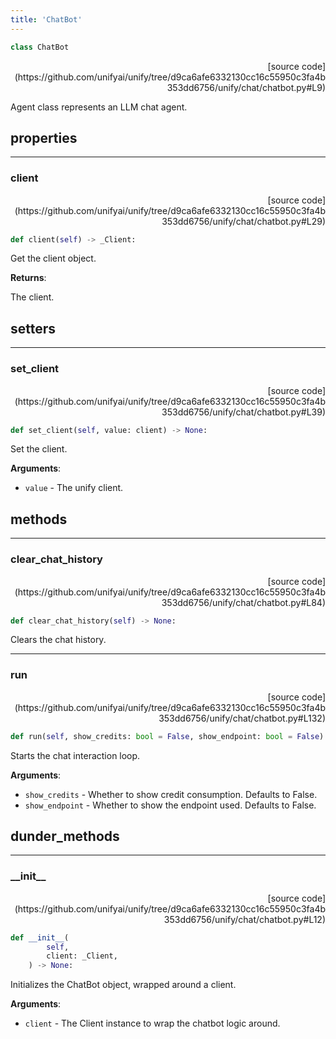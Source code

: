 ```yaml
---
title: 'ChatBot'
---
```


```python
class ChatBot
```

<p align="right">[source code](https://github.com/unifyai/unify/tree/d9ca6afe6332130cc16c55950c3fa4b353dd6756/unify/chat/chatbot.py#L9)</p>

Agent class represents an LLM chat agent.

## properties

---

### client

<p align="right">[source code](https://github.com/unifyai/unify/tree/d9ca6afe6332130cc16c55950c3fa4b353dd6756/unify/chat/chatbot.py#L29)</p>

```python
def client(self) -> _Client:
```

Get the client object.  

**Returns**:

The client.

## setters

---

### set\_client

<p align="right">[source code](https://github.com/unifyai/unify/tree/d9ca6afe6332130cc16c55950c3fa4b353dd6756/unify/chat/chatbot.py#L39)</p>

```python
def set_client(self, value: client) -> None:
```

Set the client.  

**Arguments**:

- `value` - The unify client.

## methods

---

### clear\_chat\_history

<p align="right">[source code](https://github.com/unifyai/unify/tree/d9ca6afe6332130cc16c55950c3fa4b353dd6756/unify/chat/chatbot.py#L84)</p>

```python
def clear_chat_history(self) -> None:
```

Clears the chat history.

---

### run

<p align="right">[source code](https://github.com/unifyai/unify/tree/d9ca6afe6332130cc16c55950c3fa4b353dd6756/unify/chat/chatbot.py#L132)</p>

```python
def run(self, show_credits: bool = False, show_endpoint: bool = False) -> None:
```

Starts the chat interaction loop.

**Arguments**:

- `show_credits` - Whether to show credit consumption. Defaults to False.
- `show_endpoint` - Whether to show the endpoint used. Defaults to False.

## dunder_methods

---

### \_\_init\_\_

<p align="right">[source code](https://github.com/unifyai/unify/tree/d9ca6afe6332130cc16c55950c3fa4b353dd6756/unify/chat/chatbot.py#L12)</p>

```python
def __init__(
        self,
        client: _Client,
    ) -> None:
```

Initializes the ChatBot object, wrapped around a client.

**Arguments**:

- `client` - The Client instance to wrap the chatbot logic around.